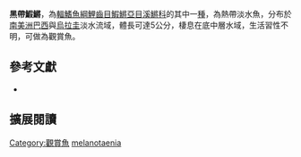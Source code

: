 {{Speciesbox
| name = 黑帶鰕鱂 
| status = NE
| status_system = IUCN3.1
| image = 
| image_width = 250px
| genus = Cynopoecilus
| species = melanotaenia
| authority = {{le|查爾斯·塔特·里根|Charles Tate Regan|Regan}}, 1912
| synonyms = *''Cynolebias melanotaenia,Regan, 1912''
}}
'''黑帶鰕鱂'''，為[[輻鰭魚綱|輻鰭魚綱]][[鯉齒目|鯉齒目]][[鰕鱂亞目|鰕鱂亞目]][[溪鱂科|溪鱂科]]的其中一[[種|種]]，為熱帶淡水魚，分布於[[南美洲|南美洲]][[巴西|巴西]]與[[烏拉圭|烏拉圭]]淡水流域，體長可達5公分，棲息在底中層水域，生活習性不明，可做為觀賞魚。
== 參考文獻 ==
*{{FishBase_species|genus=Cynopoecilus|species=melanotaenia|year=2014|month=8}}

== 擴展閱讀 ==
{{refbegin}}
{{wikispecies-inline|Cynopoecilus melanotaenia|黑帶鰕鱂}}
{{refend}}
{{Taxonbar|from=Q8352908}}

[[Category:觀賞魚|Category:觀賞魚]]
[[Category:黑帶鰕鱂屬|melanotaenia]]


{{魚類小作品}}